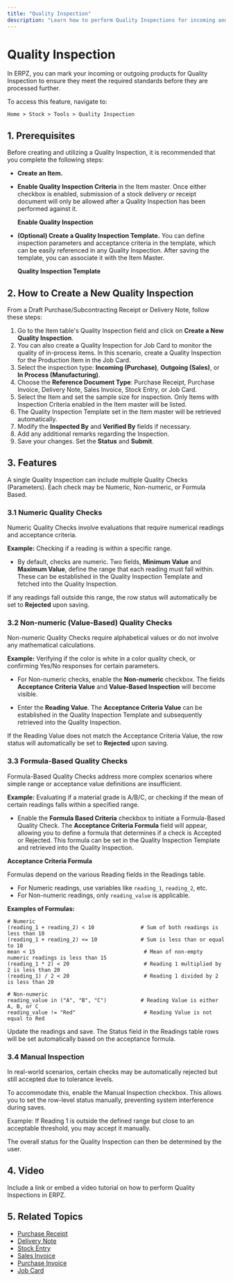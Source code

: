 ```yaml
---
title: "Quality Inspection"
description: "Learn how to perform Quality Inspections for incoming and outgoing products in ERPZ to ensure compliance with quality standards."
---
```



# Quality Inspection

In ERPZ, you can mark your incoming or outgoing products for Quality Inspection to ensure they meet the required standards before they are processed further.

To access this feature, navigate to:

`Home > Stock > Tools > Quality Inspection`

## 1. Prerequisites

Before creating and utilizing a Quality Inspection, it is recommended that you complete the following steps:

- **Create an Item.**
- **Enable Quality Inspection Criteria** in the Item master. Once either checkbox is enabled, submission of a stock delivery or receipt document will only be allowed after a Quality Inspection has been performed against it.

  **Enable Quality Inspection**

- **(Optional) Create a Quality Inspection Template.** You can define inspection parameters and acceptance criteria in the template, which can be easily referenced in any Quality Inspection. After saving the template, you can associate it with the Item Master.

  **Quality Inspection Template**

## 2. How to Create a New Quality Inspection

From a Draft Purchase/Subcontracting Receipt or Delivery Note, follow these steps:

1. Go to the Item table's Quality Inspection field and click on **Create a New Quality Inspection**.
2. You can also create a Quality Inspection for Job Card to monitor the quality of in-process items. In this scenario, create a Quality Inspection for the Production Item in the Job Card.
3. Select the inspection type: **Incoming (Purchase)**, **Outgoing (Sales)**, or **In Process (Manufacturing)**.
4. Choose the **Reference Document Type**: Purchase Receipt, Purchase Invoice, Delivery Note, Sales Invoice, Stock Entry, or Job Card.
5. Select the Item and set the sample size for inspection. Only Items with Inspection Criteria enabled in the Item master will be listed.
6. The Quality Inspection Template set in the Item master will be retrieved automatically.
7. Modify the **Inspected By** and **Verified By** fields if necessary.
8. Add any additional remarks regarding the Inspection.
9. Save your changes. Set the **Status** and **Submit**.

## 3. Features

A single Quality Inspection can include multiple Quality Checks (Parameters). Each check may be Numeric, Non-numeric, or Formula Based.

### 3.1 Numeric Quality Checks

Numeric Quality Checks involve evaluations that require numerical readings and acceptance criteria.

**Example:** Checking if a reading is within a specific range.

- By default, checks are numeric. Two fields, **Minimum Value** and **Maximum Value**, define the range that each reading must fall within. These can be established in the Quality Inspection Template and fetched into the Quality Inspection.

If any readings fall outside this range, the row status will automatically be set to **Rejected** upon saving.

### 3.2 Non-numeric (Value-Based) Quality Checks

Non-numeric Quality Checks require alphabetical values or do not involve any mathematical calculations.

**Example:** Verifying if the color is white in a color quality check, or confirming Yes/No responses for certain parameters.

- For Non-numeric checks, enable the **Non-numeric** checkbox. The fields **Acceptance Criteria Value** and **Value-Based Inspection** will become visible.

- Enter the **Reading Value**. The **Acceptance Criteria Value** can be established in the Quality Inspection Template and subsequently retrieved into the Quality Inspection.

If the Reading Value does not match the Acceptance Criteria Value, the row status will automatically be set to **Rejected** upon saving.

### 3.3 Formula-Based Quality Checks

Formula-Based Quality Checks address more complex scenarios where simple range or acceptance value definitions are insufficient.

**Example:** Evaluating if a material grade is A/B/C, or checking if the mean of certain readings falls within a specified range.

- Enable the **Formula Based Criteria** checkbox to initiate a Formula-Based Quality Check. The **Acceptance Criteria Formula** field will appear, allowing you to define a formula that determines if a check is Accepted or Rejected. This formula can be set in the Quality Inspection Template and retrieved into the Quality Inspection.

**Acceptance Criteria Formula**

Formulas depend on the various Reading fields in the Readings table.

- For Numeric readings, use variables like `reading_1`, `reading_2`, etc.
- For Non-numeric readings, only `reading_value` is applicable.

**Examples of Formulas:**

```plaintext
# Numeric
(reading_1 + reading_2) < 10               # Sum of both readings is less than 10
(reading_1 + reading_2) <= 10              # Sum is less than or equal to 10
mean < 15                                   # Mean of non-empty numeric readings is less than 15
(reading_1 * 2) < 20                        # Reading 1 multiplied by 2 is less than 20
(reading_1) / 2 < 20                        # Reading 1 divided by 2 is less than 20

# Non-numeric
reading_value in ("A", "B", "C")           # Reading Value is either A, B, or C
reading_value != "Red"                      # Reading Value is not equal to Red
```

Update the readings and save. The Status field in the Readings table rows will be set automatically based on the acceptance formula.

### 3.4 Manual Inspection
In real-world scenarios, certain checks may be automatically rejected but still accepted due to tolerance levels.

To accommodate this, enable the Manual Inspection checkbox. This allows you to set the row-level status manually, preventing system interference during saves.

Example: If Reading 1 is outside the defined range but close to an acceptable threshold, you may accept it manually.

The overall status for the Quality Inspection can then be determined by the user.

## 4. Video
Include a link or embed a video tutorial on how to perform Quality Inspections in ERPZ.

## 5. Related Topics
- [Purchase Receipt](/stock/stock-transactions/purchase-receipt)
- [Delivery Note](/stock/stock-transactions/delivery-note)
- [Stock Entry](/stock/stock-transactions/stock-entry)
- [Sales Invoice]()
- [Purchase Invoice]()
- [Job Card]()